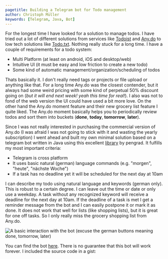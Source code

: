```yaml
---
pagetitle: Building a Telegram bot for Todo management
author: Christoph Müller
keywords: [Telegram, Java, Bot]
---
```


For the longest time I have looked for a solution to manage todos. I have tried out a lot of different solutions from services like [Todoist](https://todoist.com/) and [Any.do](https://www.any.do/) to low tech solutions like [Todo.txt](http://todotxt.org/). Nothing really stuck for a long time. I have a couple of requirements for a todo system:

- Multi Platform (at least on android, iOS and desktop/web)
- Intuitive UI (it must be easy and low friction to create a new todo)
- Some kind of automatic management/organization/scheduling of todos

Thats basically it. I don't really need tags or projects or file upload or anything like that. For a long time Any.do was the closest contender, but it always had some weird pricing with some kind of perpetual 50% discount going on (*but it will end next week! yeah this time for real!*). I also was not to fond of the web version the UI could have used a bit more love. On the other hand the Any.do moment feature and their new grocery list feature I quite liked. The Any.do moment basically helps you to periodically review todos and sort them into buckets (**done**, **today**, **tomorrow**, **later**).

Since I was not really interested in purchasing the commercial version of Any.do (I was afraid I was not going to stick with it and wasting the yearly subscription) I went ahead and built my own minimal solution based on a telegram bot written in Java using this excellent [library](https://github.com/pengrad/java-telegram-bot-api) by pengrad. It fulfills my most important criteria:

- Telegram is cross platform
- It uses basic natural (german) language commands (e.g. "morgen", "heute", "nächste Woche")
- If a task has no deadline yet it will be scheduled for the next day at 10am

I can describe my todo using natural language and keywords (german only). This is robust to a certain degree. I can leave out the time or date or only use a weekday. A task without any recognized keyword will receive a deadline for the next day at 10am. If the deadline of a task is met I get a reminder message from the bot and I can easily postpone it or mark it as done. It does not work that well for lists (like shopping lists), but it is great for one off tasks. So I only really miss the grocery shopping list from Any.do.

![A basic interaction with the bot (excuse the german buttons meaning *done*, *tomorrow*, *later*)](./2022-03-06_telegram_bot_for_todo_management.assets/telegram-bot.png)


You can find the bot [here](https://t.me/todo_task_reminder_bot). There is no guarantee that this bot will work forever. I included the source code in a gist:

<script src="https://gist.github.com/raytracer/d334543fecc446232c8a45c1087a51b6.js"></script>
